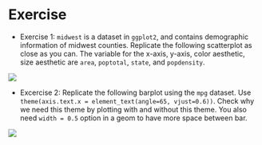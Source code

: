# Exercise

* Exercise 1: `midwest` is a dataset in `ggplot2`, and contains demographic information of midwest counties. Replicate the following scatterplot as close as you can. The variable for the x-axis, y-axis, color aesthetic, size aesthetic are `area`, `poptotal`, `state`, and `popdensity`. 

 ![](practice1.png)

* Excercise 2: Replicate the following barplot using the `mpg` dataset. Use `theme(axis.text.x = element_text(angle=65, vjust=0.6))`. Check why we need this theme by plotting with and without this theme. You also need `width = 0.5` option in a geom to have more space between bar. 


 ![](practice2.png)

